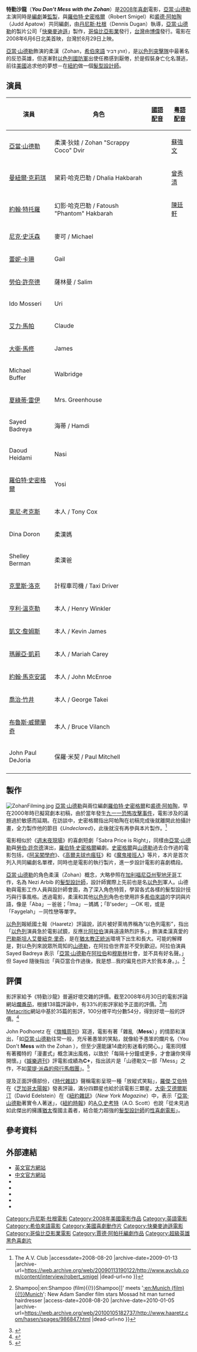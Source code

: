 {{Link style|time=2015-12-11T12:12:11+00:00}}
{{noteTA
|T=zh-hans:别惹佐汉;zh-hk:凸務咔啦蘇;zh-tw:特勤沙龍;
|G1=Show
|1=zh-hans:别惹佐汉;zh-hk:凸務咔啦蘇;zh-tw:特勤沙龍;
}}
{{Infobox Film
| name = 特勤沙龍
| image = With the zohan.jpg
| caption = 
| director = [[:en:Dennis_Dugan|丹尼斯·杜根]]
| producer = [[亞當·山德勒|亞當·山德勒]]<br>[[傑克·吉拉普托|傑克·吉拉普托]]（[[:en:Jack_Giarraputo|Jack Giarraputo]]）
| writer = [[亞當·山德勒|亞當·山德勒]]<br>[[羅伯特·史密格爾|羅伯特·史密格爾]]（[[:en:Robert_Smigel|Robert Smigel]]）<br>[[裘德·阿帕陶|裘德·阿帕陶]]（[[:en:Judd_Apatow|Judd Apatow]]）
| starring = [[亞當·山德勒|亞當·山德勒]]<br>[[曼紐爾·克莉琪|曼紐爾·克莉琪]]<br>[[約翰·特托羅|約翰·特托羅]]（[[:en:John_Turturro|John Turturro]]）<br>[[尼克·史沃森|尼克·史沃森]]（[[:en:Nick_Swardson|Nick Swardson]]）<br>[[蕾妮·卡珊|蕾妮·卡珊]]（[[:en:Lainie_Kazan|Lainie Kazan]]）<br>[[勞伯·許奈德|勞伯·許奈德]]
| music = Rupert Gregson-Williams
| cinematography = Michael Barrett
| editing = Tom Costain
| distributor = {{flagicon|USA}}[[哥倫比亞影業|哥倫比亞影業]] <br>{{flagicon|ROC}} [[博偉|博偉]]
| released = {{flagicon|USA}} [[2008年電影|2008年]]6月6日 <br>{{Flagicon|ISR}} [[2008年電影|2008年]]6月19日 <br>{{flagicon|UK}} [[2008年電影|2008年]]8月8日 <br>{{flagicon|ROC}} [[2008年電影|2008年]]8月29日 
| runtime = 113分鐘
| country = {{USA}}和{{ISR}}
| language = [[英語|英語]] <br>[[希伯來語|希伯來語]]
| budget = $9000萬[[美元|美元]]
| gross = $1.9億美元 <ref name="BOM">{{cite web |url=http://www.boxofficemojo.com/movies/?id=youdontmesswiththezohan.htm |title=You Don't Mess with the Zohan |accessdate=2008-06-10 |publisher=[[Box_Office_Mojo|Box Office Mojo]] |archive-date=2019-07-14 |archive-url=https://web.archive.org/web/20190714080126/https://www.boxofficemojo.com/movies/?id=youdontmesswiththezohan.htm |dead-url=no }}</ref>
| website = 
| amg_id = 1:413903
| imdb_id = 0960144
| tw_name            =特勤沙龍
| cn_name            =别惹佐汉
| hk_name            =凸務咔啦蘇
}}

'''特勤沙龍'''（'''''You Don't Mess with the Zohan'''''）是[[2008年電影列表|2008年]][[喜劇|喜劇]]電影，[[亞當·山德勒|亞當·山德勒]]主演同時是[[編劇|編劇]]兼[[監製|監製]]，與[[羅伯特·史密格爾|羅伯特·史密格爾]]（Robert Smigel）和[[裘德·阿帕陶|裘德·阿帕陶]]（Judd Apatow）共同編劇，由[[丹尼斯·杜根|丹尼斯·杜根]]（Dennis Dugan）執導，[[亞當·山德勒|亞當·山德勒]]的製片公司「[[Happy_Madison|快樂麥迪遜]]」製作，[[哥倫比亞影業|哥倫比亞影業]]發行，[[台灣|台灣]]由[[博偉|博偉]]發行。電影在2008年6月6日北美首映，台灣於8月29日上映。

[[亞當·山德勒|亞當·山德勒]]飾演的柔漢（Zohan，[[希伯來語|希伯來語]] זוהן דביר），是[[以色列|以色列]][[突擊隊|突擊隊]]中最著名的反恐英雄，但逐漸對[[以色列國防軍|以色列國防軍]]出使任務感到厭倦，於是假裝身亡化名潛逃，前往[[美國|美國]]追求他的夢想－在[[紐約|紐約]]做一個[[理髮師|髮型設計師]]。

==演員==
{| class="wikitable"
!演員
!角色
!{{flagicon|China}}{{flagicon|Taiwan}} [[國語|國語]][[配音|配音]]
!{{flagicon|Hong Kong}} [[粵語|粵語]][[配音|配音]]
|-
| [[亞當·山德勒|亞當·山德勒]]
| 柔漢·狄娃 / Zohan "Scrappy Coco" Dvir
| 
| [[蘇強文|蘇強文]]
|-
| [[曼紐爾·克莉琪|曼紐爾·克莉琪]]
| 黛莉·哈克巴勒 / Dhalia Hakbarah 
|
|[[曾秀清|曾秀清]]
|-
| [[約翰·特托羅|約翰·特托羅]]
| 幻影·哈克巴勒 / Fatoush "Phantom" Hakbarah 
|
|[[陳廷軒_(配音員)|陳廷軒]]
|-
| [[尼克·史沃森|尼克·史沃森]]
| 麥可 / Michael 
|
|
|-
| [[蕾妮·卡珊|蕾妮·卡珊]]
| Gail
|
|
|- 
| [[勞伯·許奈德|勞伯·許奈德]]
| 薩林曼 / Salim 
|
|
|- 
| Ido Mosseri
| Uri 
|
|
|- 
| [[:eb:Alec_Mapa|艾力·馬帕]] 
| Claude 
|
|
|- 
| [[大衛·馬修|大衛·馬修]]
| James 
|
|
|- 
|Michael Buffer
| Walbridge 
|
|
|- 
|[[夏綠蒂·雷伊|夏綠蒂·雷伊]] 
| Mrs. Greenhouse 
|
|
|- 
|Sayed Badreya 
| 海蒂 / Hamdi
|
| 
|- 
|Daoud Heidami 
| Nasi 
|
|
|- 
|[[羅伯特·史密格爾|羅伯特·史密格爾]]
| Yosi 
|
|
|- 
| [[東尼·考克斯|東尼·考克斯]]
| 本人 / Tony Cox 
|
|
|- 
|Dina Doron 
| 柔漢媽
|
|
|- 
|Shelley Berman 
| 柔漢爸
|
|
|- 
| [[克里斯·洛克|克里斯·洛克]]
| 計程車司機 / Taxi Driver 
|
|
|- 
| [[亨利·溫克勒|亨利·溫克勒]]
| 本人 / Henry Winkler 
|
|
|- 
| [[凱文·詹姆斯|凱文·詹姆斯]]
| 本人 / Kevin James 
|
|
|- 
| [[瑪麗亞·凱莉|瑪麗亞·凱莉]]
| 本人 / Mariah Carey
|
|
|- 
| [[約翰·馬克安諾|約翰·馬克安諾]]
| 本人 / John McEnroe 
|
|
|- 
| [[喬治·竹井|喬治·竹井]]
| 本人 / George Takei
|
| 
|- 
| [[布魯斯·威爾蘭奇|布魯斯·威爾蘭奇]] 
| 本人 / Bruce Vilanch 
|
|
|- 
| John Paul DeJoria 
| 保羅·米契 / Paul Mitchell  
|
|
|-
|}

==製作==
[[File:ZohanFilming.jpg|thumb]]
[[亞當·山德勒|亞當·山德勒]]與兩位編劇[[羅伯特·史密格爾|羅伯特·史密格爾]]和[[裘德·阿帕陶|裘德·阿帕陶]]，早在2000年時已擬寫劇本初稿，由於當年發生[[九一一恐怖攻擊事件|九一一恐怖攻擊事件]]，電影涉及的議題過於敏感而延期。在訪談中，史密格爾指出阿帕陶在初稿完成後就離開此拍攝計畫，全力製作他的節目《''Undeclared''》，此後就沒有再參與本片製作。<ref>{{Cite web |url=http://www.avclub.com/content/interview/robert_smigel |title=Robert Smigel {{!}} The A.V. Club<!-- Bot generated title --> |accessdate=2008-08-20 |archive-date=2009-01-13 |archive-url=https://web.archive.org/web/20090113190122/http://www.avclub.com/content/interview/robert_smigel |dead-url=no }}</ref>

電影相似於《[[週末夜現場|週末夜現場]]》的喜劇短劇「Sabra Price is Right」，同樣由[[亞當·山德勒|亞當·山德勒]]與[[勞伯·許奈德|勞伯·許奈德]]演出，[[羅伯特·史密格爾|羅伯特·史密格爾]]編劇。[[羅伯特·史密格爾|史密格爾]]與[[亞當·山德勒|山德勒]]過去合作過的電影包括，《[[阿呆闖學府|阿呆闖學府]]》、《[[高爾夫球也瘋狂|高爾夫球也瘋狂]]》和《[[魔鬼接班人|魔鬼接班人]]》等片，本片是首次列入共同編劇名單裡，同時也是電影的執行製片，進一步設計電影的喜劇橋段。

[[亞當·山德勒|亞當·山德勒]]的角色柔漢（Zohan）概念，大略參照在[[加利福尼亞州|加利福尼亞州]][[聖地牙哥|聖地牙哥]]工作，名為 Nezi Arbib 的[[理髮師|髮型設計師]]，設計師實際上先前也是名[[以色列|以色列]]軍人。山德勒與電影工作人員與設計師會面，為了深入角色特質，學習各式各樣的髮型設計技巧與行事風格。透過電影，柔漢和其他[[以色列|以色列]]角色也使用許多[[希伯來語|希伯來語]]的字詞與片語，像是「Aba」－爸爸；「Ima」－媽媽；「B'seder」－OK 啦，或是「Faygelah」－同性戀等單字。

[[以色列|以色列]]報紙國土報（Haaretz）評論說，該片被好萊塢界稱為“以色列電影”，指出「[[以色列|以色列]]演員急於電影試鏡，反應比[[阿拉伯|阿拉伯]]演員遠遠熱烈許多。」飾演柔漢真愛的[[巴勒斯坦|巴勒斯坦人]][[艾曼紐克·里奇|艾曼紐克·里奇]]，是在[[猶太教正統派|猶太教正統派]]環境下出生和長大。可能的解釋是，對以色列來說眾所周知的[[亞當·山德勒|山德勒]]，在阿拉伯世界並不受到歡迎。阿拉伯演員 Sayed Badreya 表示「[[亞當·山德勒|亞當·山德勒]]在[[阿拉伯|阿拉伯]]和[[穆斯林|穆斯林]]社會，並不具有好名聲。」但 Sayed 隨後指出「與亞當合作過後，我是想…我的偏見也許大於我本身。」。<ref>{{Cite web |url=http://www.haaretz.com/hasen/spages/986847.html |title='[[:en:Shampoo_(film){{!}}Shampoo|:en:Shampoo (film){{!}}Shampoo]]' meets '[[:en:Munich_(film){{!}}Munich|:en:Munich (film){{!}}Munich]]': New Adam Sandler film stars Mossad hit man turned hairdresser |access-date=2008-08-20 |archive-date=2010-01-05 |archive-url=https://web.archive.org/web/20100105182737/http://www.haaretz.com/hasen/spages/986847.html |dead-url=no }}</ref>

==評價==
影評家給予《特勤沙龍》普遍好壞交雜的評價。截至2008年6月30日的電影評論網站[[爛番茄|爛番茄]]，根據138篇評論中，有33%的影評家給予正面的評價。<ref>{{cite web |url=http://www.rottentomatoes.com/m/10008759-you_don/ |title=You Don't Mess with the Zohan |accessdate=2008-06-10 |publisher=[[Rotten_Tomatoes|Rotten Tomatoes]] |archive-date=2008-06-10 |archive-url=https://web.archive.org/web/20080610054707/http://www.rottentomatoes.com/m/10008759-you_don/ |dead-url=no }}</ref>而[[Metacritic|Metacritic]]網站中基於35篇的影評，100分裡平均分數54分，得到好壞一般的評價。<ref>{{cite web |url=http://www.metacritic.com/film/titles/youdontmesswiththezohan |title=You Don't Mess with the Zohan (2008): Reviews |accessdate=2008-06-06 |publisher=[[Metacritic|Metacritic]] |archive-date=2010-05-04 |archive-url=https://web.archive.org/web/20100504054649/http://www.metacritic.com/film/titles/youdontmesswiththezohan |dead-url=no }}</ref>

John Podhoretz 在《[[旗幟周刊|旗幟周刊]]》寫道，電影有著「雜亂（'''Mess'''）」的情節和演出，「如[[亞當·山德勒|亞當·山德勒]]往常一般，充斥著愚笨的笑點，就像給予愚笨的爛片名（You Don't '''Mess''' with the Zohan ），但至少還能讓14歲的影迷看的開心。」電影同樣有著獨特的「漫畫式」概念演出風格，以致於「每隔十分鐘或更多，才會讓你笑得開懷。」《[[:EN:Entertainment_Weekly|娛樂週刊]]》評電影成績為'''C+'''，指出該片是「山德勒又一部「Mess」之作，不如[[蒙提·派森的飛行馬戲團|蒙提·派森的飛行馬戲團]]」。<ref>{{Cite web |url=http://edition.cnn.com/2008/SHOWBIZ/Movies/06/06/ew.review.zohan/index.html |title=Review: Another 'Mess' from Sandler - CNN.com |access-date=2008-08-20 |archive-date=2021-03-01 |archive-url=https://web.archive.org/web/20210301165322/http://edition.cnn.com/2008/SHOWBIZ/Movies/06/06/ew.review.zohan/index.html |dead-url=no }}</ref>

提及正面評價部份，《[[時代雜誌|時代雜誌]]》聲稱電影呈現一種「放縱式笑點」，[[羅傑·艾伯特|羅傑·艾伯特]]在《[[芝加哥太陽報|芝加哥太陽報]]》發表評論，滿分四顆星也給於該電影三顆星。[[大衛·艾德爾斯汀|大衛·艾德爾斯汀]]（David Edelstein）在《[[紐約雜誌|紐約雜誌]]》（''New York Magazine''）中，表示「[[亞當·山德勒|亞當·山德勒]]著實令人著迷」，《[[紐約時報|紐約時報]]》的[[A.O.史考特|A.O.史考特]]（A.O. Scott）也說「從未見過如此傑出的擁護[[猶太|猶太]]復國主義者，結合能力超強的[[理髮師|髮型設計師]]的[[性愛|性]][[喜劇|喜劇]][[電影|電影]]」。

==參考資料==
<div class="references-small">
<references />
</div>

==外部連結==
*[https://web.archive.org/web/20080913122146/http://www.youdontmesswiththezohan.com/ 英文官方網站]
*[https://web.archive.org/web/20081120133116/http://www.sonypictures.com.tw/movie/zohan/ 中文官方網站]
*{{imdb title|id=0960144}}
*{{rotten-tomatoes|id=10008759-you_don}}
*{{metacritic film|id=youdontmesswiththezohan}}
*{{mojo title|id=youdontmesswiththezohan}}
*{{amg movie|id=1:413903}}

{{Dennis Dugan}}
{{賈德·阿帕托}}
{{DEFAULTSORT:You Don't Mess with the Zohan}}
[[Category:丹尼斯·杜根電影|Category:丹尼斯·杜根電影]]
[[Category:2008年美國電影作品|Category:2008年美國電影作品]]
[[Category:英語電影|Category:英語電影]]
[[Category:希伯來語電影|Category:希伯來語電影]]
[[Category:美國喜劇動作片|Category:美國喜劇動作片]]
[[Category:快樂麥迪遜電影|Category:快樂麥迪遜電影]]
[[Category:哥倫比亞影業電影|Category:哥倫比亞影業電影]]
[[Category:賈德·阿帕托編劇作品|Category:賈德·阿帕托編劇作品]]
[[Category:超級英雄黑色喜劇片|Category:超級英雄黑色喜劇片]]